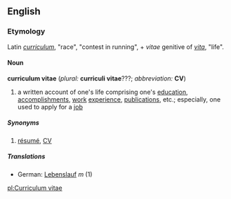 ==English==
===Etymology===
Latin ''[[curriculum]]'', "race", "contest in running", + ''vitae'' genitive of ''[[vita#Latin|vita]]'', "life".
====Noun====
'''curriculum vitae'''  (''plural:'' '''curriculi vitae'''???; ''abbreviation:'' '''CV''')
#a written account of one's life comprising one's [[education]], [[accomplishment]]s, [[work]] [[experience]], [[publication]]s, etc.; especially, one used to apply for a [[job]]
=====Synonyms=====
#[[résumé]], [[CV]]
=====Translations=====
*German: [[Lebenslauf]] ''m'' (1)


[[pl:Curriculum vitae]]